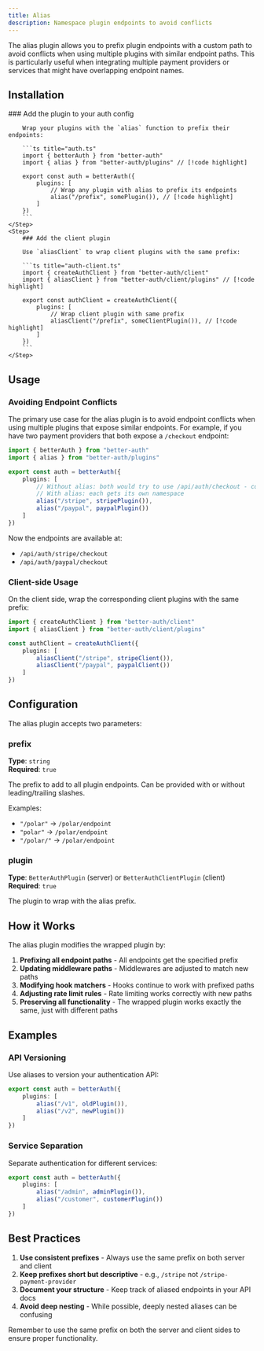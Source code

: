 ```yaml
---
title: Alias
description: Namespace plugin endpoints to avoid conflicts
---
```


The alias plugin allows you to prefix plugin endpoints with a custom path to avoid conflicts when using multiple plugins with similar endpoint paths. This is particularly useful when integrating multiple payment providers or services that might have overlapping endpoint names.

## Installation

<Steps>
    <Step>
        ### Add the plugin to your auth config

        Wrap your plugins with the `alias` function to prefix their endpoints:

        ```ts title="auth.ts" 
        import { betterAuth } from "better-auth"
        import { alias } from "better-auth/plugins" // [!code highlight]

        export const auth = betterAuth({
            plugins: [
                // Wrap any plugin with alias to prefix its endpoints
                alias("/prefix", somePlugin()), // [!code highlight]
            ]
        })
        ```
    </Step>
    <Step>
        ### Add the client plugin
        
        Use `aliasClient` to wrap client plugins with the same prefix:
        
        ```ts title="auth-client.ts"
        import { createAuthClient } from "better-auth/client"
        import { aliasClient } from "better-auth/client/plugins" // [!code highlight]
        
        export const authClient = createAuthClient({
            plugins: [
                // Wrap client plugin with same prefix
                aliasClient("/prefix", someClientPlugin()), // [!code highlight]
            ]
        })
        ```
    </Step>
</Steps>

## Usage

### Avoiding Endpoint Conflicts

The primary use case for the alias plugin is to avoid endpoint conflicts when using multiple plugins that expose similar endpoints. For example, if you have two payment providers that both expose a `/checkout` endpoint:

```ts title="auth.ts"
import { betterAuth } from "better-auth"
import { alias } from "better-auth/plugins"

export const auth = betterAuth({
    plugins: [
        // Without alias: both would try to use /api/auth/checkout - conflict!
        // With alias: each gets its own namespace
        alias("/stripe", stripePlugin()),
        alias("/paypal", paypalPlugin())
    ]
})
```

Now the endpoints are available at:
- `/api/auth/stripe/checkout` 
- `/api/auth/paypal/checkout`

### Client-side Usage

On the client side, wrap the corresponding client plugins with the same prefix:

```ts title="auth-client.ts" 
import { createAuthClient } from "better-auth/client"
import { aliasClient } from "better-auth/client/plugins"

const authClient = createAuthClient({
    plugins: [
        aliasClient("/stripe", stripeClient()),
        aliasClient("/paypal", paypalClient())
    ]
})
```

## Configuration

The alias plugin accepts two parameters:

### prefix
**Type**: `string`  
**Required**: `true`

The prefix to add to all plugin endpoints. Can be provided with or without leading/trailing slashes.

Examples:
- `"/polar"` → `/polar/endpoint`
- `"polar"` → `/polar/endpoint`  
- `"/polar/"` → `/polar/endpoint`

### plugin
**Type**: `BetterAuthPlugin` (server) or `BetterAuthClientPlugin` (client)  
**Required**: `true`

The plugin to wrap with the alias prefix.

## How it Works

The alias plugin modifies the wrapped plugin by:

1. **Prefixing all endpoint paths** - All endpoints get the specified prefix
2. **Updating middleware paths** - Middlewares are adjusted to match new paths
3. **Modifying hook matchers** - Hooks continue to work with prefixed paths
4. **Adjusting rate limit rules** - Rate limiting works correctly with new paths
5. **Preserving all functionality** - The wrapped plugin works exactly the same, just with different paths

## Examples

### API Versioning

Use aliases to version your authentication API:

```ts
export const auth = betterAuth({
    plugins: [
        alias("/v1", oldPlugin()),
        alias("/v2", newPlugin())
    ]
})
```

### Service Separation

Separate authentication for different services:

```ts
export const auth = betterAuth({
    plugins: [
        alias("/admin", adminPlugin()),
        alias("/customer", customerPlugin())
    ]
})
```

## Best Practices

1. **Use consistent prefixes** - Always use the same prefix on both server and client
2. **Keep prefixes short but descriptive** - e.g., `/stripe` not `/stripe-payment-provider`
3. **Document your structure** - Keep track of aliased endpoints in your API docs
4. **Avoid deep nesting** - While possible, deeply nested aliases can be confusing

<Callout type="info">
Remember to use the same prefix on both the server and client sides to ensure proper functionality.
</Callout>
